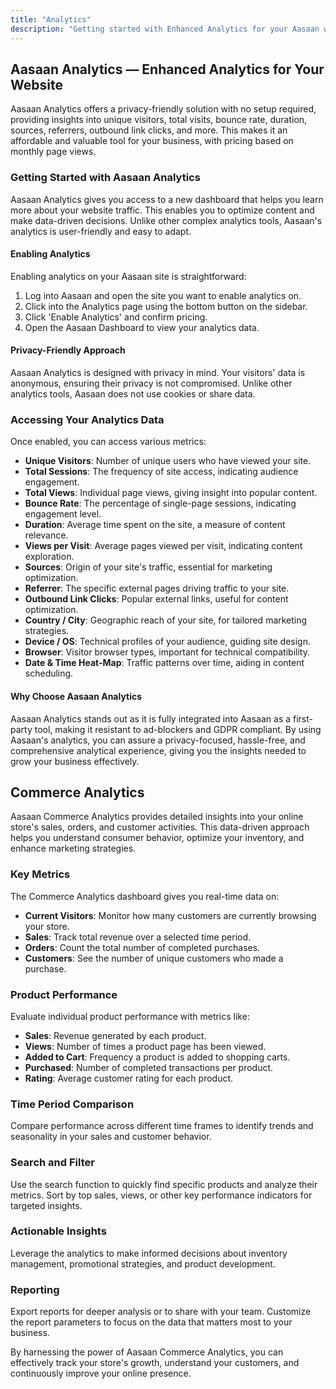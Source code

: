 ```yaml
---
title: "Analytics"
description: "Getting started with Enhanced Analytics for your Aasaan website"
---
```


## Aasaan Analytics — Enhanced Analytics for Your Website

Aasaan Analytics offers a privacy-friendly solution with no setup required, providing insights into unique visitors, total visits, bounce rate, duration, sources, referrers, outbound link clicks, and more. This makes it an affordable and valuable tool for your business, with pricing based on monthly page views.

### Getting Started with Aasaan Analytics

Aasaan Analytics gives you access to a new dashboard that helps you learn more about your website traffic. This enables you to optimize content and make data-driven decisions. Unlike other complex analytics tools, Aasaan's analytics is user-friendly and easy to adapt.

#### Enabling Analytics

Enabling analytics on your Aasaan site is straightforward:

1. Log into Aasaan and open the site you want to enable analytics on.
2. Click into the Analytics page using the bottom button on the sidebar.
3. Click 'Enable Analytics' and confirm pricing.
4. Open the Aasaan Dashboard to view your analytics data.

#### Privacy-Friendly Approach

Aasaan Analytics is designed with privacy in mind. Your visitors' data is anonymous, ensuring their privacy is not compromised. Unlike other analytics tools, Aasaan does not use cookies or share data.

### Accessing Your Analytics Data

Once enabled, you can access various metrics:

- **Unique Visitors**: Number of unique users who have viewed your site.
- **Total Sessions**: The frequency of site access, indicating audience engagement.
- **Total Views**: Individual page views, giving insight into popular content.
- **Bounce Rate**: The percentage of single-page sessions, indicating engagement level.
- **Duration**: Average time spent on the site, a measure of content relevance.
- **Views per Visit**: Average pages viewed per visit, indicating content exploration.
- **Sources**: Origin of your site's traffic, essential for marketing optimization.
- **Referrer**: The specific external pages driving traffic to your site.
- **Outbound Link Clicks**: Popular external links, useful for content optimization.
- **Country / City**: Geographic reach of your site, for tailored marketing strategies.
- **Device / OS**: Technical profiles of your audience, guiding site design.
- **Browser**: Visitor browser types, important for technical compatibility.
- **Date & Time Heat-Map**: Traffic patterns over time, aiding in content scheduling.

#### Why Choose Aasaan Analytics

Aasaan Analytics stands out as it is fully integrated into Aasaan as a first-party tool, making it resistant to ad-blockers and GDPR compliant. By using Aasaan's analytics, you can assure a privacy-focused, hassle-free, and comprehensive analytical experience, giving you the insights needed to grow your business effectively.



## Commerce Analytics

Aasaan Commerce Analytics provides detailed insights into your online store's sales, orders, and customer activities. This data-driven approach helps you understand consumer behavior, optimize your inventory, and enhance marketing strategies.

### Key Metrics

The Commerce Analytics dashboard gives you real-time data on:

- **Current Visitors**: Monitor how many customers are currently browsing your store.
- **Sales**: Track total revenue over a selected time period.
- **Orders**: Count the total number of completed purchases.
- **Customers**: See the number of unique customers who made a purchase.

### Product Performance

Evaluate individual product performance with metrics like:

- **Sales**: Revenue generated by each product.
- **Views**: Number of times a product page has been viewed.
- **Added to Cart**: Frequency a product is added to shopping carts.
- **Purchased**: Number of completed transactions per product.
- **Rating**: Average customer rating for each product.

### Time Period Comparison

Compare performance across different time frames to identify trends and seasonality in your sales and customer behavior.

### Search and Filter

Use the search function to quickly find specific products and analyze their metrics. Sort by top sales, views, or other key performance indicators for targeted insights.

### Actionable Insights

Leverage the analytics to make informed decisions about inventory management, promotional strategies, and product development.

### Reporting

Export reports for deeper analysis or to share with your team. Customize the report parameters to focus on the data that matters most to your business.

By harnessing the power of Aasaan Commerce Analytics, you can effectively track your store's growth, understand your customers, and continuously improve your online presence.
